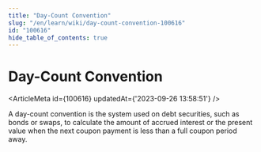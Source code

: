 ```yaml
---
title: "Day-Count Convention"
slug: "/en/learn/wiki/day-count-convention-100616"
id: "100616"
hide_table_of_contents: true
---
```



# Day-Count Convention

<ArticleMeta id={100616} updatedAt={'2023-09-26 13:58:51'} />
<div className='border-solid border-b border-t-0 my-4 border-[var(--ifm-color-gray-300)]' />

A day-count convention is the system used on debt securities, such as bonds or swaps, to calculate the amount of accrued interest or the present value when the next coupon payment is less than a full coupon period away.
